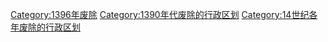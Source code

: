 [[Category:1396年废除|Category:1396年废除]]
[[Category:1390年代废除的行政区划|Category:1390年代废除的行政区划]]
[[Category:14世纪各年废除的行政区划|Category:14世纪各年废除的行政区划]]